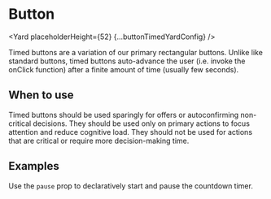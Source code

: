 



<SEO
  description="Buttons provide allow users to process actions or navigate an experience. Timed buttons auto-advance the user after a finite amount of time (usually few seconds)."
  keywords="button, auto-advance, timed button, react button, react cta, react call to action"
/>


# Button

<Yard placeholderHeight={52} {...buttonTimedYardConfig} />

Timed buttons are a variation of our primary rectangular buttons. Unlike like standard buttons, timed buttons auto-advance the user (i.e. invoke the onClick function) after a finite amount of time (usually few seconds).

## When to use

Timed buttons should be used sparingly for offers or autoconfirming non-critical decisions. They should be used only on primary actions to focus attention and reduce cognitive load. They should not be used for actions that are critical or require more decision-making time.

## Examples

<Example title="Deferred initialization" path="button-timed/paused.tsx">
  <Paused />
</Example>

Use the `pause` prop to declaratively start and pause the countdown timer.

<Exports
  component={ButtonTimedExports}
  title="Button Timed exports"
  path="baseui/button-timed"
/>
